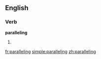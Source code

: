 ==English==

===Verb===
'''paralleling'''

#{{present participle of|parallel}}

[[fr:paralleling]]
[[simple:paralleling]]
[[zh:paralleling]]